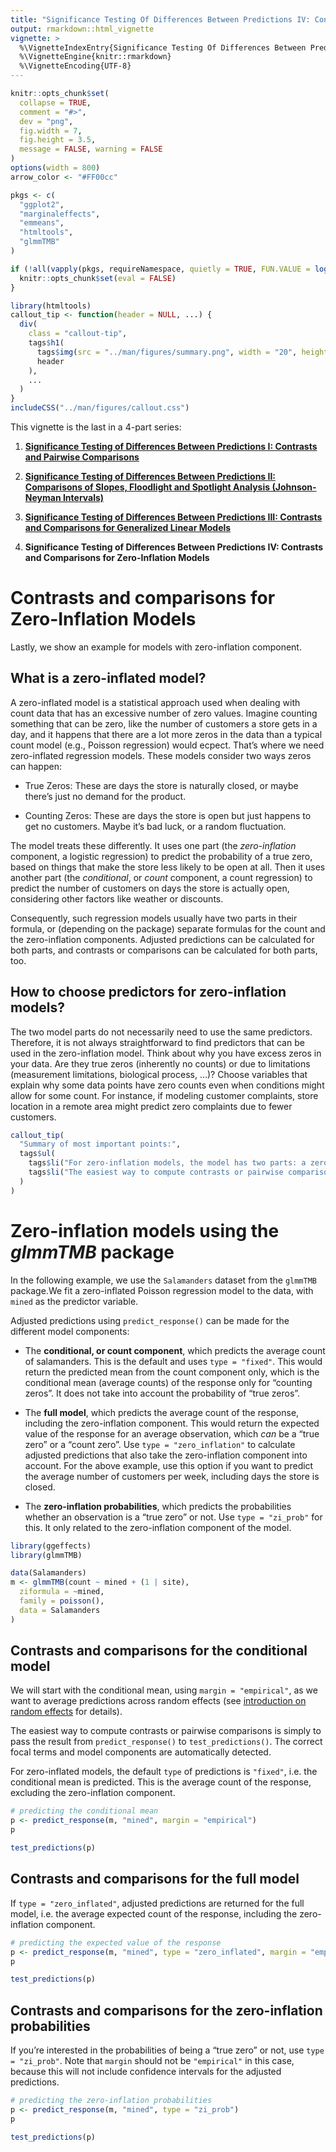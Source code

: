 ```yaml
---
title: "Significance Testing Of Differences Between Predictions IV: Contrasts And Comparisons For Zero-Inflation Models"
output: rmarkdown::html_vignette
vignette: >
  %\VignetteIndexEntry{Significance Testing Of Differences Between Predictions IV: Contrasts And Comparisons For Zero-Inflation Models}
  %\VignetteEngine{knitr::rmarkdown}
  %\VignetteEncoding{UTF-8}
---
```


```r
knitr::opts_chunk$set(
  collapse = TRUE,
  comment = "#>",
  dev = "png",
  fig.width = 7,
  fig.height = 3.5,
  message = FALSE, warning = FALSE
)
options(width = 800)
arrow_color <- "#FF00cc"

pkgs <- c(
  "ggplot2",
  "marginaleffects",
  "emmeans",
  "htmltools",
  "glmmTMB"
)

if (!all(vapply(pkgs, requireNamespace, quietly = TRUE, FUN.VALUE = logical(1L)))) {
  knitr::opts_chunk$set(eval = FALSE)
}
```

```r
library(htmltools)
callout_tip <- function(header = NULL, ...) {
  div(
    class = "callout-tip",
    tags$h1(
      tags$img(src = "../man/figures/summary.png", width = "20", height = "17", style = "vertical-align:middle"), # nolint
      header
    ),
    ...
  )
}
includeCSS("../man/figures/callout.css")
```

This vignette is the last in a 4-part series:

1. [**Significance Testing of Differences Between Predictions I: Contrasts and Pairwise Comparisons**](https://strengejacke.github.io/ggeffects/articles/introduction_comparisons_1.html)

2. [**Significance Testing of Differences Between Predictions II: Comparisons of Slopes, Floodlight and Spotlight Analysis (Johnson-Neyman Intervals)**](https://strengejacke.github.io/ggeffects/articles/introduction_comparisons_2.html)

3. [**Significance Testing of Differences Between Predictions III: Contrasts and Comparisons for Generalized Linear Models**](https://strengejacke.github.io/ggeffects/articles/introduction_comparisons_3.html)

4. **Significance Testing of Differences Between Predictions IV: Contrasts and Comparisons for Zero-Inflation Models**


# Contrasts and comparisons for Zero-Inflation Models

Lastly, we show an example for models with zero-inflation component.

## What is a zero-inflated model?

A zero-inflated model is a statistical approach used when dealing with count data that has an excessive number of zero values. Imagine counting something that can be zero, like the number of customers a store gets in a day, and it happens that there are a lot more zeros in the data than a typical count model (e.g., Poisson regression) would ecpect. That's where we need zero-inflated regression models. These models consider two ways zeros can happen:

- True Zeros: These are days the store is naturally closed, or maybe there's just no demand for the product.

- Counting Zeros: These are days the store is open but just happens to get no customers. Maybe it's bad luck, or a random fluctuation.

The model treats these differently. It uses one part (the _zero-inflation_ component, a logistic regression) to predict the probability of a true zero, based on things that make the store less likely to be open at all. Then it uses another part (the _conditional_, or _count_ component, a count regression) to predict the number of customers on days the store is actually open, considering other factors like weather or discounts.

Consequently, such regression models usually have two parts in their formula, or (depending on the package) separate formulas for the count and the zero-inflation components. Adjusted predictions can be calculated for both parts, and contrasts or comparisons can be calculated for both parts, too.

## How to choose predictors for zero-inflation models?

The two model parts do not necessarily need to use the same predictors. Therefore, it is not always straightforward to find predictors that can be used in the zero-inflation model. Think about why you have excess zeros in your data. Are they true zeros (inherently no counts) or due to limitations (measurement limitations, biological process, ...)? Choose variables that explain why some data points have zero counts even when conditions might allow for some count. For instance, if modeling customer complaints, store location in a remote area might predict zero complaints due to fewer customers.

```r
callout_tip(
  "Summary of most important points:",
  tags$ul(
    tags$li("For zero-inflation models, the model has two parts: a zero-inflation component and a count component. Adjusted predictions can be calculated for both parts, and contrasts or comparisons can be calculated for both parts, too."), # nolint
    tags$li("The easiest way to compute contrasts or pairwise comparisons is simply to pass the result from ", tags$code("predict_response()"), " to ", tags$code("test_predictions()"), ". Specify the ", tags$code("type"), " argument to calculate predictions and contrasts or comparisons for the corresponding model component."), # nolint
  )
)
```

# Zero-inflation models using the *glmmTMB* package

In the following example, we use the `Salamanders` dataset from the `glmmTMB` package.We fit a zero-inflated Poisson regression model to the data, with `mined` as the predictor variable.

Adjusted predictions using `predict_response()` can be made for the different model components:

- The **conditional, or count component**, which predicts the average count of salamanders. This is the default and uses `type = "fixed"`. This would return the predicted mean from the count component only, which is the conditional mean (average counts) of the response only for "counting zeros". It does not take into account the probability of "true zeros".

- The **full model**, which predicts the average count of the response, including the zero-inflation component. This would return the expected value of the response for an average observation, which *can* be a "true zero" or a "count zero". Use `type = "zero_inflation"` to calculate adjusted predictions that also take the zero-inflation component into account. For the above example, use this option if you want to predict the average number of customers per week, including days the store is closed.

- The **zero-inflation probabilities**, which predicts the probabilities whether an observation is a "true zero" or not. Use `type = "zi_prob"` for this. It only related to the zero-inflation component of the model.

```r
library(ggeffects)
library(glmmTMB)

data(Salamanders)
m <- glmmTMB(count ~ mined + (1 | site),
  ziformula = ~mined,
  family = poisson(),
  data = Salamanders
)
```

## Contrasts and comparisons for the conditional model

We will start with the conditional mean, using `margin = "empirical"`, as we want to average predictions across random effects (see [introduction on random effects](https://strengejacke.github.io/ggeffects/articles/introduction_randomeffects.html) for details).

The easiest way to compute contrasts or pairwise comparisons is simply to pass the result from `predict_response()` to `test_predictions()`. The correct focal terms and model components are automatically detected.

For zero-inflated models, the default `type` of predictions is `"fixed"`, i.e. the conditional mean is predicted. This is the average count of the response, excluding the zero-inflation component.

```r
# predicting the conditional mean
p <- predict_response(m, "mined", margin = "empirical")
p

test_predictions(p)
```

## Contrasts and comparisons for the full model

If `type = "zero_inflated"`, adjusted predictions are returned for the full model, i.e. the average expected count of the response, including the zero-inflation component.

```r
# predicting the expected value of the response
p <- predict_response(m, "mined", type = "zero_inflated", margin = "empirical")
p

test_predictions(p)
```

## Contrasts and comparisons for the zero-inflation probabilities

If you're interested in the probabilities of being a "true zero" or not, use `type = "zi_prob"`. Note that `margin` should not be `"empirical"` in this case, because this will not include confidence intervals for the adjusted predictions.

```r
# predicting the zero-inflation probabilities
p <- predict_response(m, "mined", type = "zi_prob")
p

test_predictions(p)
```
